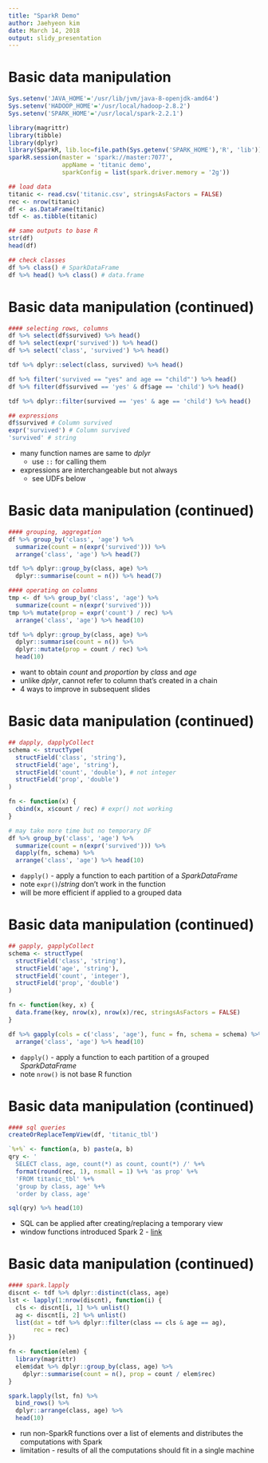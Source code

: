 ```yaml
---
title: "SparkR Demo"
author: Jaehyeon kim
date: March 14, 2018
output: slidy_presentation
---
```


# Basic data manipulation

```r
Sys.setenv('JAVA_HOME'='/usr/lib/jvm/java-8-openjdk-amd64')
Sys.setenv('HADOOP_HOME'='/usr/local/hadoop-2.8.2')
Sys.setenv('SPARK_HOME'='/usr/local/spark-2.2.1')

library(magrittr)
library(tibble)
library(dplyr)
library(SparkR, lib.loc=file.path(Sys.getenv('SPARK_HOME'),'R', 'lib'))
sparkR.session(master = 'spark://master:7077', 
               appName = 'titanic demo',
               sparkConfig = list(spark.driver.memory = '2g'))

## load data
titanic <- read.csv('titanic.csv', stringsAsFactors = FALSE)
rec <- nrow(titanic)
df <- as.DataFrame(titanic)
tdf <- as.tibble(titanic)

## same outputs to base R
str(df)
head(df)

## check classes
df %>% class() # SparkDataFrame
df %>% head() %>% class() # data.frame
```

# Basic data manipulation (continued)

```r
#### selecting rows, columns
df %>% select(df$survived) %>% head()
df %>% select(expr('survived')) %>% head()
df %>% select('class', 'survived') %>% head()

tdf %>% dplyr::select(class, survived) %>% head()

df %>% filter('survived == "yes" and age == "child"') %>% head()
df %>% filter(df$survived == 'yes' & df$age == 'child') %>% head()

tdf %>% dplyr::filter(survived == 'yes' & age == 'child') %>% head()

## expressions
df$survived # Column survived
expr('survived') # Column survived
'survived' # string
```

- many function names are same to _dplyr_
    + use `::` for calling them
- expressions are interchangeable but not always
    + see UDFs below

# Basic data manipulation (continued)

```r
#### grouping, aggregation
df %>% group_by('class', 'age') %>%
  summarize(count = n(expr('survived'))) %>%
  arrange('class', 'age') %>% head(7)

tdf %>% dplyr::group_by(class, age) %>%
  dplyr::summarise(count = n()) %>% head(7)

#### operating on columns
tmp <- df %>% group_by('class', 'age') %>%
  summarize(count = n(expr('survived')))
tmp %>% mutate(prop = expr('count') / rec) %>% 
  arrange('class', 'age') %>% head(10)

tdf %>% dplyr::group_by(class, age) %>%
  dplyr::summarise(count = n()) %>% 
  dplyr::mutate(prop = count / rec) %>%
  head(10)
```

- want to obtain _count_ and _proportion_ by _class_ and _age_
- unlike _dplyr_, cannot refer to column that's created in a chain
- 4 ways to improve in subsequent slides

# Basic data manipulation (continued)

```r
## dapply, dapplyCollect
schema <- structType(
  structField('class', 'string'),
  structField('age', 'string'),
  structField('count', 'double'), # not integer
  structField('prop', 'double')
)

fn <- function(x) {
  cbind(x, x$count / rec) # expr() not working
}

# may take more time but no temporary DF
df %>% group_by('class', 'age') %>%
  summarize(count = n(expr('survived'))) %>%
  dapply(fn, schema) %>%
  arrange('class', 'age') %>% head(10)
```

- `dapply()` - apply a function to each partition of a _SparkDataFrame_
- note `expr()`/_string_ don't work in the function
- will be more efficient if applied to a grouped data

# Basic data manipulation (continued)

```r
## gapply, gapplyCollect
schema <- structType(
  structField('class', 'string'),
  structField('age', 'string'),
  structField('count', 'integer'),
  structField('prop', 'double')
)

fn <- function(key, x) {
  data.frame(key, nrow(x), nrow(x)/rec, stringsAsFactors = FALSE)
}

df %>% gapply(cols = c('class', 'age'), func = fn, schema = schema) %>%
  arrange('class', 'age') %>% head(10)
```

- `dapply()` - apply a function to each partition of a grouped _SparkDataFrame_
- note `nrow()` is not base R function

# Basic data manipulation (continued)

```r
#### sql queries
createOrReplaceTempView(df, 'titanic_tbl')

`%+%` <- function(a, b) paste(a, b)
qry <- '
  SELECT class, age, count(*) as count, count(*) /' %+% 
  format(round(rec, 1), nsmall = 1) %+% 'as prop' %+%
  'FROM titanic_tbl' %+%
  'group by class, age' %+%
  'order by class, age'

sql(qry) %>% head(10)
```

- SQL can be applied after creating/replacing a temporary view
- window functions introduced Spark 2 - [link](https://databricks.com/blog/2015/07/15/introducing-window-functions-in-spark-sql.html)

# Basic data manipulation (continued)

```r
#### spark.lapply
discnt <- tdf %>% dplyr::distinct(class, age)
lst <- lapply(1:nrow(discnt), function(i) {
  cls <- discnt[i, 1] %>% unlist()
  ag <- discnt[i, 2] %>% unlist()
  list(dat = tdf %>% dplyr::filter(class == cls & age == ag),
       rec = rec)
})

fn <- function(elem) {
  library(magrittr)
  elem$dat %>% dplyr::group_by(class, age) %>%
    dplyr::summarise(count = n(), prop = count / elem$rec)
}

spark.lapply(lst, fn) %>%
  bind_rows() %>%
  dplyr::arrange(class, age) %>%
  head(10)
```

- run non-SparkR functions over a list of elements and distributes the computations with Spark
- limitation - results of all the computations should fit in a single machine
